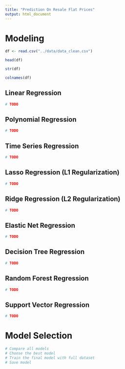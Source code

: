 ```yaml
---
title: "Prediction On Resale Flat Prices"
output: html_document
---
```


# Modeling

```r
df <- read.csv("../data/data_clean.csv")
```

```r
head(df)
```

```r
str(df)
```

```r
colnames(df)
```

## Linear Regression

```r
# TODO
```

## Polynomial Regression

```r
# TODO
```

## Time Series Regression

```r
# TODO
```

## Lasso Regression (L1 Regularization)

```r
# TODO
```

## Ridge Regression (L2 Regularization)

```r
# TODO
```

## Elastic Net Regression

```r
# TODO
```

## Decision Tree Regression

```r
# TODO
```

## Random Forest Regression

```r
# TODO
```

## Support Vector Regression

```r
# TODO
```

# Model Selection

```r
# Compare all models
# Choose the best model
# Train the final model with full dataset
# Save model
```

